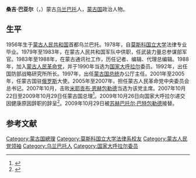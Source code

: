 {{Infobox_President
| name = 桑吉·巴亚尔
| original_name = {{lang|ru|Санжийн Баяр}}
| image name = Sangiyin Bayar.jpg
| imagesize = 150px
| office1 = [[蒙古人民黨中央委員會總書記|蒙古人民黨中央委員會總書記]]
| term_start1 = 2007年11月22日
| term_end1 = 2009年4月8日
| predecessor1 = [[米耶贡布·恩赫包勒德|米耶贡布·恩赫包勒德]]
| successor1 = [[苏赫巴托尔·巴特包勒德|苏赫巴托尔·巴特包勒德]]
| office2 = [[蒙古國總理|蒙古國總理]]
| term_start2 = 2007年11月22日
| term_end2 = 2009年10月29日
| 1blankname2 = 總書記
| 1namedata2 = 自己 (2009年止)<br>[[苏赫巴托尔·巴特包勒德|苏赫巴托尔·巴特包勒德]] (2009年起)
| predecessor2 = [[米耶贡布·恩赫包勒德|米耶贡布·恩赫包勒德]]
| successor2 = [[苏赫巴托尔·巴特包勒德|苏赫巴托尔·巴特包勒德]]
| Sex = 男
| different name = 
| party = [[蒙古人民黨|蒙古人民黨]]
| Native place =
| date of birth = {{birth_date_and_age|1956|03|04}}
| place of birth = {{MNG-1949}}[[烏蘭巴托|烏蘭巴托]]
| date of death =
| place of death =
| nationality = {{MNG}}
| spouse =
| relatives =
| educate = [[莫斯科國立大學|莫斯科國立大學]]法律系
| past =
| work =
| signature=
}}

'''桑吉·巴亚尔'''（{{lang-mn|Санжийн Баяр}}，{{bd|1956年|3月4日||}}）蒙古[[乌兰巴托|乌兰巴托]]人，[[蒙古国|蒙古国]]政治人物。

==生平==
1956年生于[[蒙古人民共和国|蒙古人民共和国]]首都乌兰巴托。1978年，自[[莫斯科国立大学|莫斯科国立大学]]法律专业毕业。1979年至1983年，在蒙古人民共和国军队中供职，任武装力量总参谋部军官。1983年至1988年，在蒙古通讯社工作，历任记者、编辑、代理总编辑。1988年，加入[[蒙古人民革命党|蒙古人民革命党]]，并于1990年当选为[[国家大呼拉尔|国家大呼拉尔]]委员。1992年，出任国防部战略研究所所长。1997年，出任[[蒙古国总统|蒙古国总统]]办公厅主任。2001年至2005年，任蒙古国驻[[俄罗斯|俄罗斯]]大使。2005年至2007年，担任蒙古人民革命党中央委员会总书记。2007年10月，击败[[米耶贡布·恩赫包勒德|米耶贡布·恩赫包勒德]]当选为该党主席。2007年10月22日至2009年10月29日任蒙古国总理<ref>{{Cite web  |url =http://finance.sina.com.cn/roll/20090413/14416096451.shtml  |title =蒙古国总理桑吉·巴亚尔  |author =  |date =2009-10-29  |publisher =新浪  |language =  |accessdate =  |quote =  |archive-date =2019-09-02  |archive-url =https://web.archive.org/web/20190902034011/http://finance.sina.com.cn/roll/20090413/14416096451.shtml  |dead-url =no  }}</ref>。2009年10月26日向国家大呼拉尔递交因健康原因辞职的辞呈<ref>{{Cite web |url = http://news.163.com/09/1026/15/5MIG7LLS000120GU.html |title = 蒙古国总理桑吉·巴亚尔递交辞职申请 |author =  |date = 2009-10-26 |publisher = 网易 |language =  |accessdate =  |quote =  }}{{Dead link|date=2020年1月 |bot=InternetArchiveBot |fix-attempted=yes }}</ref>。2009年10月29日被[[苏赫巴托尔·巴特包勒德|苏赫巴托尔·巴特包勒德]]接替。

==参考文献==
{{commonscat|Sanjaagiin Bayar}}
{{Reflist}}

{{DEFAULTSORT:Bayar, Sanjaa}}
{{Leaders of CPM}}
[[Category:蒙古国總理|Category:蒙古国總理]]
[[Category:莫斯科国立大学法律系校友|Category:莫斯科国立大学法律系校友]]
[[Category:蒙古人民党领袖|Category:蒙古人民党领袖]]
[[Category:乌兰巴托人|Category:乌兰巴托人]]
[[Category:国家大呼拉尔委员|Category:国家大呼拉尔委员]]